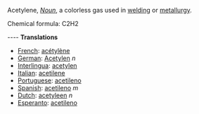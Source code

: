 Acetylene, ''[[Noun]]'', a colorless gas used in [[welding]] or [[metallurgy]]. 

Chemical formula: C2H2

---- 
'''Translations''' 
* [[French]]: [[acétylène]] 
* [[German]]: [[Acetylen]] ''n''
* [[Interlingua]]: [[acetylen]] 
* [[Italian]]: [[acetilene]] 
* [[Portuguese]]: [[acetileno]] 
* [[Spanish]]: [[acetileno]] ''m''
* [[Dutch]]: [[acetyleen]] ''n''
* [[Esperanto]]: [[acetileno]]